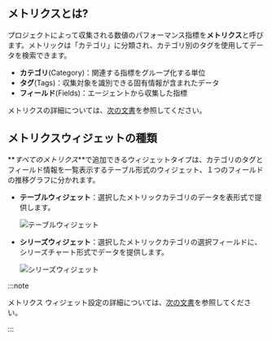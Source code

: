 ## メトリクスとは?

プロジェクトによって収集される数値のパフォーマンス指標を**メトリクス**と呼びます。メトリックは「カテゴリ」に分類され、カテゴリ別のタグを使用してデータを検索できます。

- **カテゴリ**(Category)：関連する指標をグループ化する単位
- **タグ**(Tags)：収集対象を識別できる固有情報が含まれたデータ
- **フィールド**(Fields)：エージェントから収集した指標

メトリクスの詳細については、[次の文書](metrics-intro)を参照してください。

## メトリクスウィジェットの種類

**_すべてのメトリクス_**で追加できるウィジェットタイプは、カテゴリのタグとフィールド情報を一覧表示するテーブル形式のウィジェット、１つのフィールドの推移グラフに分かれます。

- **テーブルウィジェット**：選択したメトリックカテゴリのデータを表形式で提供します。

  ![テーブルウィジェット](/img/metric-widget-table.png)

- **シリーズウィジェット**：選択したメトリックカテゴリの選択フィールドに、シリーズチャート形式でデータを提供します。

  ![シリーズウィジェット](/img/metric-widget-series.png)

:::note

メトリクス ウィジェット設定の詳細については、[次の文書](flexboard-widget-manage#changedata-metric-widget)を参照してください。

:::
